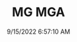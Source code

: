 ---
width: 4000
height: 6000
title: MG MGA
description: 1957 MG MGA in White shot in Austin, TX.
date: 9/15/2022 6:57:10 AM
cameraMake: Sony
cameraModel: ILCE-7M3
lens: 50mm F1.4 DG HSM | Art 018
settingsfStop: f/1.4
settingsISO: ISO 100
settingsShutter: 1/1600
settingsFocalLength: 50 mm
---